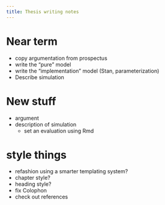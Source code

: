 ```yaml
---
title: Thesis writing notes
---
```



# Near term

- copy argumentation from prospectus
- write the "pure" model
- write the "implementation" model (Stan, parameterization)
- Describe simulation


# New stuff

- argument
- description of simulation
  - set an evaluation using Rmd


# style things

- refashion using a smarter templating system?
- chapter style?
- heading style?
- fix Colophon
- check out references

